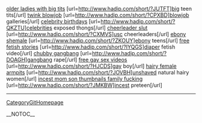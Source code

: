 <a href=" http://www.hadip.com/short/?JUTFT ">older ladies with big tits</a> [url=http://www.hadip.com/short/?JUTFT]big teen tits[/url] <a href=" http://www.hadip.com/short/?CPXBD ">twink blowjob</a> [url=http://www.hadip.com/short/?CPXBD]blowjob galleries[/url] <a href=" http://www.hadip.com/short/?QKZTU ">celebrity birthdays</a> [url=http://www.hadip.com/short/?QKZTU]celebrities exposed thongs[/url] <a href=" http://www.hadip.com/short/?CXMVS ">cheerleader slut</a> [url=http://www.hadip.com/short/?CXMVS]usc cheerleaders[/url] <a href=" http://www.hadip.com/short/?ZKOUY ">ebony shemale</a> [url=http://www.hadip.com/short/?ZKOUY]ebony teens[/url] <a href=" http://www.hadip.com/short/?IYQGS ">free fetish stories</a> [url=http://www.hadip.com/short/?IYQGS]diaper fetish video[/url] <a href=" http://www.hadip.com/short/?DOAGH ">chubby gangbang</a> [url=http://www.hadip.com/short/?DOAGH]gangbang rape[/url] <a href=" http://www.hadip.com/short/?HJCDS ">free gay sex videos</a> [url=http://www.hadip.com/short/?HJCDS]gay boy[/url] <a href=" http://www.hadip.com/short/?JOVBH ">hairy female armpits</a> [url=http://www.hadip.com/short/?JOVBH]unshaved natural hairy women[/url] <a href=" http://www.hadip.com/short/?JMKBW ">incest mom son thumbnails family fucking</a> [url=http://www.hadip.com/short/?JMKBW]incest preteen[/url]
----
[[CategoryGitHomepage]]

__NOTOC__